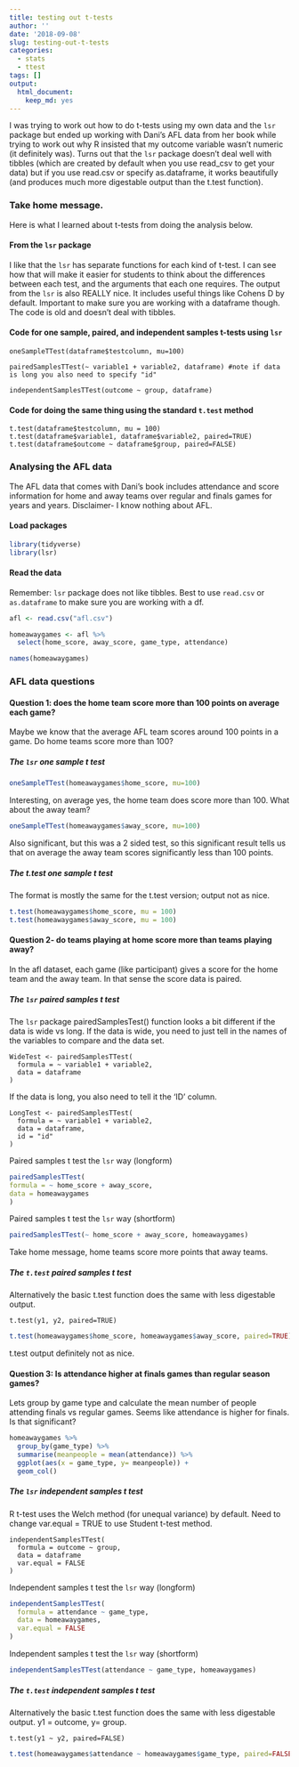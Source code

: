 ```yaml
---
title: testing out t-tests
author: ''
date: '2018-09-08'
slug: testing-out-t-tests
categories: 
  - stats
  - ttest
tags: []
output:
  html_document:
    keep_md: yes
---
```


I was trying to work out how to do t-tests using my own data and the `lsr` package but ended up working with Dani's AFL data from her book while trying to work out why R insisted that my outcome variable wasn't numeric (it definitely was). Turns out that the `lsr` package doesn't deal well with tibbles (which are created by default when you use read_csv to get your data) but if you use read.csv or specify as.dataframe, it works beautifully (and produces much more digestable output than the t.test function). 

### Take home message.

Here is what I learned about t-tests from doing the analysis below.

#### From the `lsr` package
I like that the `lsr` has separate functions for each kind of t-test. I can see how that will make it easier for students to think about the differences between each test, and the arguments that each one requires. 
The output from the `lsr` is also REALLY nice. It includes useful things like Cohens D by default. Important to make sure you are working with a dataframe though. The code is old and doesn't deal with tibbles. 

#### Code for one sample, paired, and independent samples t-tests using `lsr`

```
oneSampleTTest(dataframe$testcolumn, mu=100)

pairedSamplesTTest(~ variable1 + variable2, dataframe) #note if data is long you also need to specify "id"

independentSamplesTTest(outcome ~ group, dataframe)
```
#### Code for doing the same thing using the standard `t.test` method

```
t.test(dataframe$testcolumn, mu = 100)
t.test(dataframe$variable1, dataframe$variable2, paired=TRUE)
t.test(dataframe$outcome ~ dataframe$group, paired=FALSE)
```

### Analysing the AFL data

The AFL data that comes with Dani's book includes attendance and score information for home and away teams over regular and finals games for years and years. Disclaimer- I know nothing about AFL. 

#### Load packages


```r
library(tidyverse)
library(lsr)
```

#### Read the data

Remember: `lsr` package does not like tibbles. Best to use `read.csv` or `as.dataframe` to make sure you are working with a df. 

```r
afl <- read.csv("afl.csv")

homeawaygames <- afl %>%
  select(home_score, away_score, game_type, attendance)
```

```r
names(homeawaygames)
```

### AFL data questions

#### Question 1: does the home team score more than 100 points on average each game? 

Maybe we know that the average AFL team scores around 100 points in a game. Do home teams score more than 100?

##### The `lsr` one sample t test

```r
oneSampleTTest(homeawaygames$home_score, mu=100)
```
Interesting, on average yes, the home team does score more than 100. What about the away team?

```r
oneSampleTTest(homeawaygames$away_score, mu=100)
```
Also significant, but this was a 2 sided test, so this significant result tells us that on average the away team scores significantly less than 100 points. 

##### The t.test one sample t test
The format is mostly the same for the t.test version; output not as nice. 
```r
t.test(homeawaygames$home_score, mu = 100)
t.test(homeawaygames$away_score, mu = 100)
```


#### Question 2- do teams playing at home score more than teams playing away? 

In the afl dataset, each game (like participant) gives a score for the home team and the away team. In that sense the score data is paired.

##### The `lsr` paired samples t test

The `lsr` package pairedSamplesTest() function looks a bit different if the data is wide vs long. If the data is wide, you need to just tell in the names of the variables to compare and the data set. 

```
WideTest <- pairedSamplesTTest(
  formula = ~ variable1 + variable2, 
  data = dataframe 
)
```

If the data is long, you also need to tell it the 'ID' column. 
```
LongTest <- pairedSamplesTTest(
  formula = ~ variable1 + variable2, 
  data = dataframe, 
  id = "id" 
)
```

Paired samples t test the `lsr` way (longform)
```r
pairedSamplesTTest(
formula = ~ home_score + away_score, 
data = homeawaygames 
)
```

Paired samples t test the `lsr` way (shortform)

```r
pairedSamplesTTest(~ home_score + away_score, homeawaygames)
```
Take home message, home teams score more points that away teams. 


#####  The `t.test` paired samples t test 

Alternatively the basic t.test function does the same with less digestable output. 

```
t.test(y1, y2, paired=TRUE)

```
```r
t.test(homeawaygames$home_score, homeawaygames$away_score, paired=TRUE)

```
t.test output definitely not as nice. 

#### Question 3: Is attendance higher at finals games than regular season games? 

Lets group by game type and calculate the mean number of people attending finals vs regular games. Seems like attendance is higher for finals. Is that significant? 

```r
homeawaygames %>% 
  group_by(game_type) %>%
  summarise(meanpeople = mean(attendance)) %>%
  ggplot(aes(x = game_type, y= meanpeople)) +
  geom_col()
```

##### The `lsr` independent samples t test 

R t-test uses the Welch method (for unequal variance) by default. Need to change var.equal = TRUE to use Student t-test method. 

```
independentSamplesTTest(
  formula = outcome ~ group, 
  data = dataframe
  var.equal = FALSE
)
```

Independent samples t test the `lsr` way (longform)

```r
independentSamplesTTest(
  formula = attendance ~ game_type, 
  data = homeawaygames,
  var.equal = FALSE
)
```

Independent samples t test the `lsr` way (shortform)

```r
independentSamplesTTest(attendance ~ game_type, homeawaygames)
```

#####  The `t.test` independent samples t test 

Alternatively the basic t.test function does the same with less digestable output. y1 = outcome, y= group.

```
t.test(y1 ~ y2, paired=FALSE)

```
```r
t.test(homeawaygames$attendance ~ homeawaygames$game_type, paired=FALSE, var.equal = FALSE)

```

